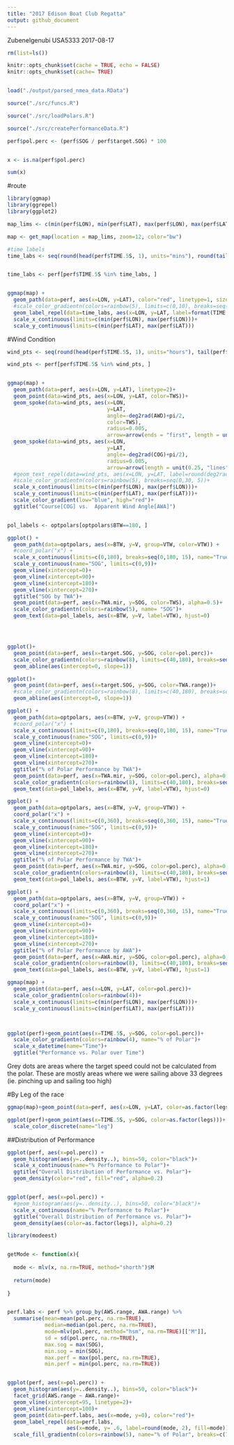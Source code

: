 ```yaml
---
title: "2017 Edison Boat Club Regatta"
output: github_document
---
```


Zubenelgenubi USA5333
2017-08-17


```r
rm(list=ls())

knitr::opts_chunk$set(cache = TRUE, echo = FALSE)
knitr::opts_chunk$set(cache= TRUE)



```


```r

load("./output/parsed_nmea_data.RData")

source("./src/funcs.R")

source("./src/loadPolars.R")

source("./src/createPerformanceData.R")

perf$pol.perc <- (perf$SOG / perf$target.SOG) * 100


x <- is.na(perf$pol.perc)

sum(x)

```




#route
```r
library(ggmap)
library(ggrepel)
library(ggplot2)

map_lims <- c(min(perf$LON), min(perf$LAT), max(perf$LON), max(perf$LAT)) 

map <- get_map(location = map_lims, zoom=12, color="bw")

#time labels
time_labs <- seq(round(head(perf$TIME.5S, 1), units="mins"), round(tail(perf$TIME.5S, 1), units="hour"), by="10 mins")


time_labs <- perf[perf$TIME.5S %in% time_labs, ]


ggmap(map) + 
  geom_path(data=perf, aes(x=LON, y=LAT), color="red", linetype=1, size=0.5) +
  #scale_color_gradientn(colors=rainbow(5), limits=c(0,10), breaks=seq(0,10, 2))+
  geom_label_repel(data=time_labs, aes(x=LON, y=LAT, label=format(TIME.5S, "%a %H:%M")), point.padding = unit(.8, "lines"))+
  scale_x_continuous(limits=c(min(perf$LON), max(perf$LON)))+
  scale_y_continuous(limits=c(min(perf$LAT), max(perf$LAT)))

```


#Wind Condition
```r
wind_pts <- seq(round(head(perf$TIME.5S, 1), units="hours"), tail(perf$TIME.5S, 1), by="5 min")

wind_pts <- perf[perf$TIME.5S %in% wind_pts, ]


ggmap(map) + 
  geom_path(data=perf, aes(x=LON, y=LAT), linetype=2)+
  geom_point(data=wind_pts, aes(x=LON, y=LAT, color=TWS))+
  geom_spoke(data=wind_pts, aes(x=LON, 
                                y=LAT, 
                                angle=-deg2rad(AWD)+pi/2,
                                color=TWS),
                                radius=0.005, 
                                arrow=arrow(ends = "first", length = unit(0.25, "lines")))+
  geom_spoke(data=wind_pts, aes(x=LON, 
                                y=LAT, 
                                angle=-deg2rad(COG)+pi/2), 
                                radius=0.005,
                                arrow=arrow(length = unit(0.25, "lines")))+
  #geom_text_repel(data=wind_pts, aes(x=LON, y=LAT, label=round(deg2rad(COG),1)))+
  #scale_color_gradientn(colors=rainbow(5), breaks=seq(0,30, 5))+
  scale_x_continuous(limits=c(min(perf$LON), max(perf$LON)))+
  scale_y_continuous(limits=c(min(perf$LAT), max(perf$LAT)))+
  scale_color_gradient(low="blue", high="red")+
  ggtitle("Course[COG] vs.  Apparent Wind Angle[AWA]")



```


```r

pol_labels <- optpolars[optpolars$BTW==180, ]

ggplot() + 
  geom_path(data=optpolars, aes(x=BTW, y=V, group=VTW, color=VTW)) + 
  #coord_polar("x") + 
  scale_x_continuous(limits=c(0,180), breaks=seq(0,180, 15), name="True Wind Angle") + 
  scale_y_continuous(name="SOG", limits=c(0,9))+
  geom_vline(xintercept=0)+
  geom_vline(xintercept=90)+
  geom_vline(xintercept=180)+
  geom_vline(xintercept=270)+
  ggtitle("SOG by TWA")+
  geom_point(data=perf, aes(x=TWA.mir, y=SOG, color=TWS), alpha=0.5)+
  scale_color_gradientn(colors=rainbow(5), name= "SOG")+
  geom_text(data=pol_labels, aes(x=BTW, y=V, label=VTW), hjust=0)





```

```r

ggplot()+
  geom_point(data=perf, aes(x=target.SOG, y=SOG, color=pol.perc))+
  scale_color_gradientn(colors=rainbow(8), limits=c(40,180), breaks=seq(40,180, by=20), name= "% of Target")+
  geom_abline(aes(intercept=0, slope=1))

```

```r

ggplot()+
  geom_point(data=perf, aes(x=target.SOG, y=SOG, color=TWA.range))+
  #scale_color_gradientn(colors=rainbow(8), limits=c(40,180), breaks=seq(40,180, by=20), name= "% of Target")+
  geom_abline(aes(intercept=0, slope=1))

```

```r
ggplot() + 
  geom_path(data=optpolars, aes(x=BTW, y=V, group=VTW)) + 
  #coord_polar("x") + 
  scale_x_continuous(limits=c(0,180), breaks=seq(0,180, 15), name="True Wind Angle") + 
  scale_y_continuous(name="SOG", limits=c(0,9))+
  geom_vline(xintercept=0)+
  geom_vline(xintercept=90)+
  geom_vline(xintercept=180)+
  geom_vline(xintercept=270)+
  ggtitle("% of Polar Performance by TWA")+
  geom_point(data=perf, aes(x=TWA.mir, y=SOG, color=pol.perc), alpha=0.5)+
  scale_color_gradientn(colors=rainbow(8), limits=c(40,180), breaks=seq(40,180, by=20), name= "% of Target")+
  geom_text(data=pol_labels, aes(x=BTW, y=V, label=VTW), hjust=0)

```


```r
ggplot() + 
  geom_path(data=optpolars, aes(x=BTW, y=V, group=VTW)) + 
  coord_polar("x") + 
  scale_x_continuous(limits=c(0,360), breaks=seq(0,360, 15), name="True Wind Angle") + 
  scale_y_continuous(name="SOG", limits=c(0,9))+
  geom_vline(xintercept=0)+
  geom_vline(xintercept=90)+
  geom_vline(xintercept=180)+
  geom_vline(xintercept=270)+
  ggtitle("% of Polar Performance by TWA")+
  geom_point(data=perf, aes(x=TWA.mir, y=SOG, color=pol.perc), alpha=0.5)+
  scale_color_gradientn(colors=rainbow(8), limits=c(40,180), breaks=seq(40,180, by=20), name= "% of Target")+
  geom_text(data=pol_labels, aes(x=BTW, y=V, label=VTW), hjust=1)


```

```r
ggplot() + 
  geom_path(data=optpolars, aes(x=BTW, y=V, group=VTW)) + 
  coord_polar("x") + 
  scale_x_continuous(limits=c(0,360), breaks=seq(0,360, 15), name="True Wind Angle") + 
  scale_y_continuous(name="SOG", limits=c(0,9))+
  geom_vline(xintercept=0)+
  geom_vline(xintercept=90)+
  geom_vline(xintercept=180)+
  geom_vline(xintercept=270)+
  ggtitle("% of Polar Performance by AWA")+
  geom_point(data=perf, aes(x=AWA.mir, y=SOG, color=pol.perc), alpha=0.5)+
  scale_color_gradientn(colors=rainbow(8), limits=c(40,180), breaks=seq(40,180, by=20), name= "% of Target")+
  geom_text(data=pol_labels, aes(x=BTW, y=V, label=VTW), hjust=1)


```


```r

ggmap(map) + 
  geom_point(data=perf, aes(x=LON, y=LAT, color=pol.perc))+
  scale_color_gradientn(colors=rainbow(4))+
  scale_x_continuous(limits=c(min(perf$LON), max(perf$LON)))+
  scale_y_continuous(limits=c(min(perf$LAT), max(perf$LAT)))




```

```r

ggplot(perf)+geom_point(aes(x=TIME.5S, y=SOG, color=pol.perc))+
  scale_color_gradientn(colors=rainbow(4), name="% of Polar")+
  scale_x_datetime(name="Time")+
  ggtitle("Performance vs. Polar over Time")

```

Grey dots are areas where the target speed could not be calculated from the polar.  These are mostly areas where we were sailing above 33 degrees (ie. pinching up and sailing too high)

#By Leg of the race
```r

ggmap(map)+geom_point(data=perf, aes(x=LON, y=LAT, color=as.factor(legs)))

ggplot(perf)+geom_point(aes(x=TIME.5S, y=SOG, color=as.factor(legs)))+
  scale_color_discrete(name="leg")

```




##Distribution of Performance
```r
ggplot(perf, aes(x=pol.perc)) + 
  geom_histogram(aes(y=..density..), bins=50, color="black")+
  scale_x_continuous(name="% Performance to Polar")+
  ggtitle("Overall Distribution of Performance vs. Polar")+
  geom_density(color="red", fill="red", alpha=0.2)


ggplot(perf, aes(x=pol.perc)) + 
  #geom_histogram(aes(y=..density..), bins=50, color="black")+
  scale_x_continuous(name="% Performance to Polar")+
  ggtitle("Overall Distribution of Performance vs. Polar")+
  geom_density(aes(color=as.factor(legs)), alpha=0.2)
```





```r
library(modeest)


getMode <- function(x){
  
  mode <- mlv(x, na.rm=TRUE, method="shorth")$M
  
  return(mode)
  
}


perf.labs <- perf %>% group_by(AWS.range, AWA.range) %>% 
  summarise(mean=mean(pol.perc, na.rm=TRUE), 
            median=median(pol.perc, na.rm=TRUE),
            mode=mlv(pol.perc, method="hsm", na.rm=TRUE)[["M"]],
            sd = sd(pol.perc, na.rm=TRUE), 
            max.sog = max(SOG), 
            min.sog = min(SOG),
            max.perf = max(pol.perc, na.rm=TRUE),
            min.perf = min(pol.perc, na.rm=TRUE))


ggplot(perf, aes(x=pol.perc)) + 
  geom_histogram(aes(y=..density..), bins=50, color="black")+
  facet_grid(AWS.range ~ AWA.range)+
  geom_vline(xintercept=95, linetype=2)+
  geom_vline(xintercept=100)+
  geom_point(data=perf.labs, aes(x=mode, y=0), color="red")+
  geom_label_repel(data=perf.labs, 
                   aes(x=mode, y= .6, label=round(mode, 2), fill=mode))+
  scale_fill_gradientn(colors=rainbow(5), name="% of Polar", breaks=c(70, 80, 90, 100, 110))+ggtitle("Distribution Performance at Each Wind Angle & Speed Range ")





```



